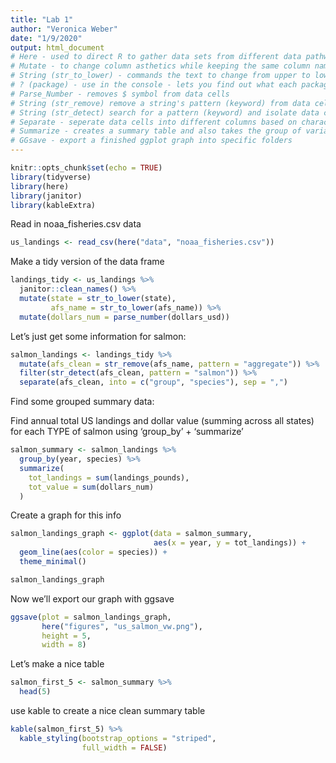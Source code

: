 ```yaml
---
title: "Lab 1"
author: "Veronica Weber"
date: "1/9/2020"
output: html_document
# Here - used to direct R to gather data sets from different data pathways
# Mutate - to change column asthetics while keeping the same column name (for instance changing the all caps text to lowercase)
# String (str_to_lower) - commands the text to change from upper to lower case
# ? (package) - use in the console - lets you find out what each package does, provides info
# Parse_Number - removes $ symbol from data cells
# String (str_remove) remove a string's pattern (keyword) from data cells
# String (str_detect) search for a pattern (keyword) and isolate data cells that match that pattern
# Separate - seperate data cells into different columns based on character/punctuation
# Summarize - creates a summary table and also takes the group of variables selected and reduces them down to a single value based on what I choosed (total, mean, etc.)
# GGsave - export a finished ggplot graph into specific folders 
---
```


```r
knitr::opts_chunk$set(echo = TRUE)
library(tidyverse)
library(here)
library(janitor)
library(kableExtra)

```

Read in noaa_fisheries.csv data

```r
us_landings <- read_csv(here("data", "noaa_fisheries.csv"))
```

Make a tidy version of the data frame
```r
landings_tidy <- us_landings %>% 
  janitor::clean_names() %>% 
  mutate(state = str_to_lower(state),
         afs_name = str_to_lower(afs_name)) %>% 
  mutate(dollars_num = parse_number(dollars_usd))
```

Let's just get some information for salmon:

```r
salmon_landings <- landings_tidy %>% 
  mutate(afs_clean = str_remove(afs_name, pattern = "aggregate")) %>% 
  filter(str_detect(afs_clean, pattern = "salmon")) %>% 
  separate(afs_clean, into = c("group", "species"), sep = ",")
```

Find some grouped summary data:

Find annual total US landings and dollar value (summing across all states) for each TYPE of salmon using 'group_by' + 'summarize'

```r
salmon_summary <- salmon_landings %>% 
  group_by(year, species) %>% 
  summarize(
    tot_landings = sum(landings_pounds),
    tot_value = sum(dollars_num)
  )
```


Create a graph for this info

```r
salmon_landings_graph <- ggplot(data = salmon_summary,
                                aes(x = year, y = tot_landings)) +
  geom_line(aes(color = species)) +
  theme_minimal()

salmon_landings_graph

```

Now we'll export our graph with ggsave

```r
ggsave(plot = salmon_landings_graph,
       here("figures", "us_salmon_vw.png"),
       height = 5,
       width = 8)
```

Let's make a nice table 
```r
salmon_first_5 <- salmon_summary %>% 
  head(5)
```

use kable to create a nice clean summary table
```r
kable(salmon_first_5) %>% 
  kable_styling(bootstrap_options = "striped",
                full_width = FALSE)
 ```

